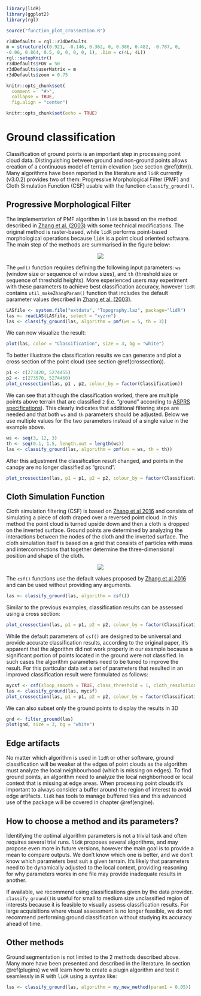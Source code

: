 ```r
library(lidR)
library(ggplot2)
library(rgl)

source("function_plot_crossection.R")

r3dDefaults = rgl::r3dDefaults
m = structure(c(0.921, -0.146, 0.362, 0, 0.386, 0.482, -0.787, 0, 
-0.06, 0.864, 0.5, 0, 0, 0, 0, 1), .Dim = c(4L, 4L))
rgl::setupKnitr()
r3dDefaults$FOV = 50
r3dDefaults$userMatrix = m
r3dDefaults$zoom = 0.75

knitr::opts_chunk$set(
  comment =  "#>", 
  collapse = TRUE,
  fig.align = "center")
```

```r
knitr::opts_chunk$set(echo = TRUE)
```

# Ground classification {#gnd}

Classification of ground points is an important step in processing point cloud data. Distinguishing between ground and non-ground points allows creation of a continuous model of terrain elevation (see section \@ref(dtm)). Many algorithms have been reported in the literature and `lidR` currently (v3.0.2) provides two of them: Progressive Morphological Filter (PMF) and Cloth Simulation Function (CSF) usable with the function `classify_ground()`.

## Progressive Morphological Filter

The implementation of PMF algorithm in `lidR` is based on the method described in [Zhang et al. (2003) ](https://ieeexplore.ieee.org/document/1202973) with some technical modifications. The original method is raster-based, while `lidR` performs point-based morphological operations because `lidR` is a point cloud oriented software. The main step of the methods are summarised in the figure below:


<center>
![](images/GND/PMF.svg)
</center>

The `pmf()` function requires defining the following input parameters: `ws` (window size or sequence of window sizes), and `th` (threshold size or sequence of threshold heights). More experienced users may experiment with these parameters to achieve best classification accuracy, however `lidR` contains `util_makeZhangParam()` function that includes the default parameter values described in [Zhang et al. (2003) ](https://ieeexplore.ieee.org/document/1202973).

```r
LASfile <- system.file("extdata", "Topography.laz", package="lidR")
las <- readLAS(LASfile, select = "xyzrn")
las <- classify_ground(las, algorithm = pmf(ws = 5, th = 3))
```

We can now visualize the result:

```r
plot(las, color = "Classification", size = 3, bg = "white") 
```

To better illustrate the classification results we can generate and plot a cross section of the point cloud (see section \@ref(crossection)).

```r
p1 <- c(273420, 5274455)
p2 <- c(273570, 5274460)
plot_crossection(las, p1 , p2, colour_by = factor(Classification))
```

We can see that although the classification worked, there are multiple points above terrain that are classified `2` (i.e. "ground" according to [ASPRS specifications](http://www.asprs.org/wp-content/uploads/2019/07/LAS_1_4_r15.pdf)). This clearly indicates that additional filtering steps are needed and that both `ws` and `th` parameters should be adjusted. Below we use multiple values for the two parameters instead of a single value in the example above.

```r
ws <- seq(3, 12, 3)
th <- seq(0.1, 1.5, length.out = length(ws))
las <- classify_ground(las, algorithm = pmf(ws = ws, th = th))
```

After this adjustment the classification result changed, and points in the canopy are no longer classified as "ground".

```r
plot_crossection(las, p1 = p1, p2 = p2, colour_by = factor(Classification))
```

## Cloth Simulation Function

Cloth simulation filtering (CSF) is based on [Zhang et al 2016](http://www.mdpi.com/2072-4292/8/6/501/htm) and consists of simulating a piece of cloth draped over a reversed point cloud. In this method the point cloud is turned upside down and then a  cloth is dropped on the inverted surface. Ground points are determined by analyzing the interactions between the nodes of the cloth and the inverted surface. The cloth simulation itself is based on a grid that consists of particles with mass and interconnections that together determine the three-dimensional position and shape of the cloth.

<center>
![](images/GND/CSF.svg)
</center>

The `csf()` functions use the default values proposed by [Zhang et al 2016](http://www.mdpi.com/2072-4292/8/6/501/htm) and can be used without providing any arguments.

```r
las <- classify_ground(las, algorithm = csf())
```

Similar to the previous examples, classification results can be assessed using a cross section:

```r
plot_crossection(las, p1 = p1, p2 = p2, colour_by = factor(Classification))
```

While the default parameters of `csf()` are designed to be universal and provide accurate classification results, according to the original paper, it's apparent that the algorithm did not work properly in our example because a significant portion of points located in the ground were not classified. In such cases the algorithm parameters need to be tuned to improve the result. For this particular data set a set of parameters that resulted in an improved classification result were formulated as follows:

```r
mycsf <- csf(sloop_smooth = TRUE, class_threshold = 1, cloth_resolution = 1, time_step = 1)
las <- classify_ground(las, mycsf)
plot_crossection(las, p1 = p1, p2 = p2, colour_by = factor(Classification))
```

We can also subset only the ground points to display the results in 3D

```r
gnd <- filter_ground(las)
plot(gnd, size = 3, bg = "white") 
```

## Edge artifacts {#buffer}

No matter which algorithm is used in `lidR` or other software, ground classification will be weaker at the edges of point clouds as the algorithm must analyze the local neighbourhood (which is missing on edges). To find ground points, an algorithm need to analyze the local neighborhood or local context that is missing at edge areas. When processing point clouds it's important to always consider a buffer around the region of interest to avoid edge artifacts. `lidR` has tools to manage buffered tiles and this advanced use of the package will be covered in chapter \@ref(engine).

## How to choose a method and its parameters?

Identifying the optimal algorithm parameters is not a trivial task and often requires several trial runs. `lidR` proposes several algorithms, and may propose even more in future versions, however the main goal is to provide a mean to compare outputs. We don't know which one is better, and we don't know which parameters best suit a given terrain. It's likely that parameters need to be dynamically adjusted to the local context, providing reasoning for why parameters works in one file may provide inadequate results in another.

If available, we recommend using classifications given by the data provider. `classify_ground()`is useful for small to medium size unclassified region of interests because it is feasible to visually assess classification results. For large acquisitions where visual assessment is no longer feasible, we do not recommend performing ground classification without studying its accuracy ahead of time.

## Other methods

Ground segmentation is not limited to the 2 methods described above. Many more have been presented and described in the literature. In section \@ref(plugins) we will learn how to create a plugin algorithm and test it seamlessly in R with `lidR` using a syntax like:

```r
las <- classify_ground(las, algorithm = my_new_method(param1 = 0.05))
```
